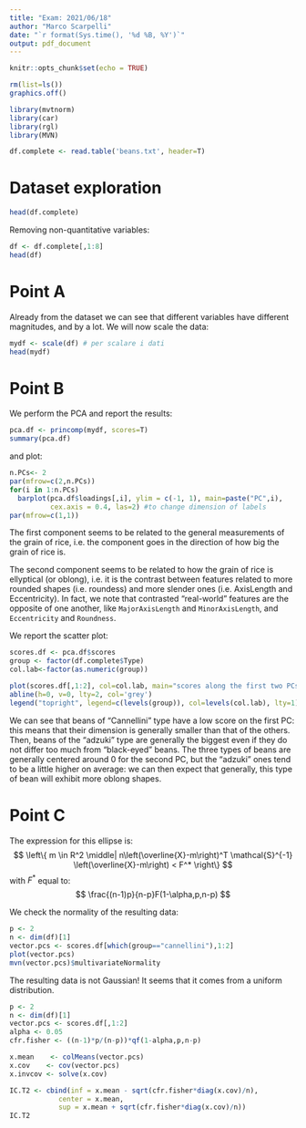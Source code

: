 ---
title: "Exam: 2021/06/18"
author: "Marco Scarpelli"
date: "`r format(Sys.time(), '%d %B, %Y')`"
output: pdf_document
---

```{r setup, include=FALSE}
knitr::opts_chunk$set(echo = TRUE)

rm(list=ls())
graphics.off()

library(mvtnorm)
library(car)
library(rgl)
library(MVN)

df.complete <- read.table('beans.txt', header=T)
```

# Dataset exploration

```{r echo = FALSE}
head(df.complete)
```

Removing non-quantitative variables:

```{r echo = FALSE}
df <- df.complete[,1:8]
head(df)
```

# Point A

Already from the dataset we can see that different variables have different magnitudes, and by a lot. We will now scale the data:

```{r echo = FALSE}
mydf <- scale(df) # per scalare i dati
head(mydf)
```

# Point B

We perform the PCA and report the results:

```{r echo = FALSE}
pca.df <- princomp(mydf, scores=T)
summary(pca.df)
```

and plot:

```{r echo = FALSE}
n.PCs<- 2
par(mfrow=c(2,n.PCs))
for(i in 1:n.PCs) 
  barplot(pca.df$loadings[,i], ylim = c(-1, 1), main=paste("PC",i), 
          cex.axis = 0.4, las=2) #to change dimension of labels
par(mfrow=c(1,1))
```

The first component seems to be related to the general measurements of the grain of rice, i.e. the component goes in the direction of how big the grain of rice is.

The second component seems to be related to how the grain of rice is ellyptical (or oblong), i.e. it is the contrast between features related to more rounded shapes (i.e. roundess) and more slender ones (i.e. AxisLength and Eccentricity). In fact, we note that contrasted "real-world" features are the opposite of one another, like `MajorAxisLength` and `MinorAxisLength`, and `Eccentricity` and `Roundness`.

We report the scatter plot:

```{r echo = FALSE}
scores.df <- pca.df$scores
group <- factor(df.complete$Type)
col.lab<-factor(as.numeric(group))

plot(scores.df[,1:2], col=col.lab, main="scores along the first two PCs", pch=19)
abline(h=0, v=0, lty=2, col='grey')
legend("topright", legend=c(levels(group)), col=levels(col.lab), lty=1) #only in plot
```

We can see that beans of "Cannellini" type have a low score on the first PC: this means that their dimension is generally smaller than that of the others. Then, beans of the "adzuki" type are generally the biggest even if they do not differ too much from "black-eyed" beans. The three types of beans are generally centered around 0 for the second PC, but the "adzuki" ones tend to be a little higher on average: we can then expect that generally, this type of bean will exhibit more oblong shapes.

# Point C
The expression for this ellipse is:
$$
\left\{ m \in R^2 \middle| n\left(\overline{X}-m\right)^T \mathcal{S}^{-1} \left(\overline{X}-m\right) < F^* \right\}
$$
with $F^*$ equal to:
$$ \frac{(n-1)p}{n-p}F(1-\alpha,p,n-p) $$

We check the normality of the resulting data:

```{r echo = FALSE}
p <- 2
n <- dim(df)[1]
vector.pcs <- scores.df[which(group=="cannellini"),1:2]
plot(vector.pcs)
mvn(vector.pcs)$multivariateNormality
```

The resulting data is not Gaussian! It seems that it comes from a uniform distribution.


```{r echo = FALSE}
p <- 2
n <- dim(df)[1]
vector.pcs <- scores.df[,1:2]
alpha <- 0.05
cfr.fisher <- ((n-1)*p/(n-p))*qf(1-alpha,p,n-p)

x.mean    <- colMeans(vector.pcs)
x.cov    <- cov(vector.pcs)
x.invcov <- solve(x.cov)

IC.T2 <- cbind(inf = x.mean - sqrt(cfr.fisher*diag(x.cov)/n),
            center = x.mean, 
            sup = x.mean + sqrt(cfr.fisher*diag(x.cov)/n))
IC.T2
```
